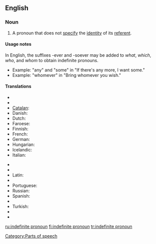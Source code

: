 ==English==

===Noun===
{{wikipedia}}
{{en-noun|sg=[[indefinite]] [[pronoun]]}}

# {{grammar|lang=en}} A pronoun that does not [[specify]] the [[identity]] of its [[referent]].

====Usage notes====
In English, the suffixes -ever and -soever may be added to ''what'', ''which'', ''who'', and ''whom'' to obtain indefinite pronouns.
* Example: "any" and "some" in "If there's any more, I want some."
* Example: "whomever" in "Bring whomever you wish."

====Translations====
{{trans-top|Pronoun not specifying the identity of its referent}}
* {{trreq|Arabic}}
* {{trreq|Bulgarian}}
* [[Catalan]]: {{t|ca|pronom indefinit|m}}
* Danish: {{t|da|ubestemt stedord|n}}
* Dutch: {{t|nl|onbepaald voornaamwoord|n}}
* Faroese: {{t-|fo|óbundið fornavn|n|xs=Faroese}}
* Finnish: {{t+|fi|indefiniittipronomini}}
* French: {{t|fr|pronom indéfini|m}}
* German: {{t|de|Indefinitpronomen|n}}
* Hungarian: {{t-|hu|határozatlan névmás}}
* Icelandic: {{t+|is|óákveðið fornafn|n}}
* Italian: {{t-|it|pronome indefinito|m}}
{{trans-mid}}
* {{trreq|Japanese}}
* {{trreq|Korean}}
* Latin: {{t|la|pronomen indefinitum|n}}
* {{trreq|Persian}}
* Portuguese: {{t+|pt|pronome indefinido|n}}
* Russian: {{t+|ru|неопределённое местоимение|n|tr=neopredeljónnoje mestoiménije}}
* Spanish: {{t|es|pronombre indeterminado|m}}
* {{trreq|Thai}}
* Turkish: {{t|tr|belirsizlik zamiri}}
* {{trreq|Ukrainian}}
* {{trreq|Vietnamese}}
{{trans-bottom}}

[[Category:Parts of speech]]

[[ru:indefinite pronoun]]
[[fi:indefinite pronoun]]
[[tr:indefinite pronoun]]